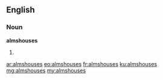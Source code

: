 ==English==

===Noun===
'''almshouses'''
# {{plural of|almshouse}}

[[ar:almshouses]]
[[eo:almshouses]]
[[fr:almshouses]]
[[ku:almshouses]]
[[mg:almshouses]]
[[my:almshouses]]
